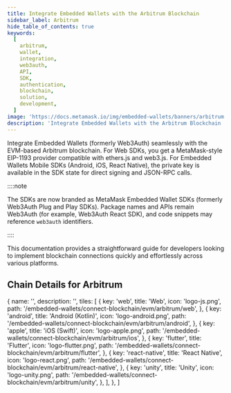 ```yaml
---
title: Integrate Embedded Wallets with the Arbitrum Blockchain
sidebar_label: Arbitrum
hide_table_of_contents: true
keywords:
  [
    arbitrum,
    wallet,
    integration,
    web3auth,
    API,
    SDK,
    authentication,
    blockchain,
    solution,
    development,
  ]
image: 'https://docs.metamask.io/img/embedded-wallets/banners/arbitrum.png'
description: 'Integrate Embedded Wallets with the Arbitrum Blockchain | Embedded Wallets'
---
```



<SEO
  title="Integrate Embedded Wallets with the Arbitrum Blockchain"
  description="Integrate Embedded Wallets with the Arbitrum Blockchain | Embedded Wallets"
  image="https://docs.metamask.io/img/embedded-wallets/banners/arbitrum.png"
  slug="/embedded-wallets/connect-blockchain/evm/arbitrum"
/>

Integrate Embedded Wallets (formerly Web3Auth) seamlessly with the EVM-based Arbitrum blockchain. For Web SDKs, you get a MetaMask-style EIP-1193 provider compatible with ethers.js and web3.js. For Embedded Wallets Mobile SDKs (Android, iOS, React Native), the private key is available in the SDK state for direct signing and JSON-RPC calls.

::::note

The SDKs are now branded as MetaMask Embedded Wallet SDKs (formerly Web3Auth Plug and Play SDKs). Package names and APIs remain Web3Auth (for example, Web3Auth React SDK), and code snippets may reference `web3auth` identifiers.

::::

This documentation provides a straightforward guide for developers looking to implement blockchain connections quickly and effortlessly across various platforms.

## Chain Details for Arbitrum

<ChainDetailsArbitrum />

  {
    name: '',
    description: '',
    tiles: [
      {
        key: 'web',
        title: 'Web',
        icon: 'logo-js.png',
        path: '/embedded-wallets/connect-blockchain/evm/arbitrum/web',
      },
      {
        key: 'android',
        title: 'Android (Kotlin)',
        icon: 'logo-android.png',
        path: '/embedded-wallets/connect-blockchain/evm/arbitrum/android',
      },
      {
        key: 'apple',
        title: 'iOS (Swift)',
        icon: 'logo-apple.png',
        path: '/embedded-wallets/connect-blockchain/evm/arbitrum/ios',
      },
      {
        key: 'flutter',
        title: 'Flutter',
        icon: 'logo-flutter.png',
        path: '/embedded-wallets/connect-blockchain/evm/arbitrum/flutter',
      },
      {
        key: 'react-native',
        title: 'React Native',
        icon: 'logo-react.png',
        path: '/embedded-wallets/connect-blockchain/evm/arbitrum/react-native',
      },
      {
        key: 'unity',
        title: 'Unity',
        icon: 'logo-unity.png',
        path: '/embedded-wallets/connect-blockchain/evm/arbitrum/unity',
      },
    ],
  },
]

<Tiles tileGroups={Arbitrum} />
